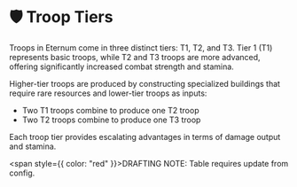 
# 🛡️ Troop Tiers

Troops in Eternum come in three distinct tiers: T1, T2, and T3. Tier 1 (T1) represents basic troops, while T2 and T3
troops are more advanced, offering significantly increased combat strength and stamina.

Higher-tier troops are produced by constructing specialized buildings that require rare resources and lower-tier troops
as inputs:

- Two T1 troops combine to produce one T2 troop
- Two T2 troops combine to produce one T3 troop

Each troop tier provides escalating advantages in terms of damage output and stamina.

<span style={{ color: "red" }}>DRAFTING NOTE: Table requires update from config.</span>

<TroopTiers />

<TroopTierDamageStats />

<MaxStaminaTable />
